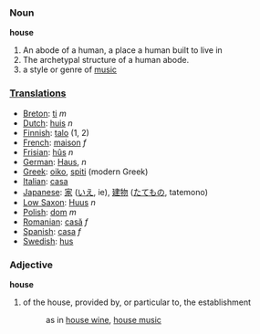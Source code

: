 ===Noun===
'''house'''

#An abode of a human, a place a human built to live in
#The archetypal structure of a human abode.
#a style or genre of [[music]]

===[[Translation]]s===
*[[Breton]]: [[ti]] ''m''
*[[Dutch]]: [[huis]] ''n''
*[[Finnish]]: [[talo]] (1, 2)
*[[French]]: [[maison]] ''f''
*[[Frisian]]: [[hûs]] ''n''
*[[German]]: [[Haus]], ''n''
*[[Greek]]: [[oiko]], [[spiti]] (modern Greek)
*[[Italian]]: [[casa]]
*[[Japanese]]: [[家]] ([[いえ]], ie), [[建物]] ([[たてもの]], tatemono)
*[[Low Saxon]]: [[Huus]] ''n''
*[[Polish]]: [[dom]] ''m''
*[[Romanian]]: [[casă]] ''f''
*[[Spanish]]: [[casa]] ''f''
*[[Swedish]]: [[hus]]

===Adjective===
'''house'''
#of the house, provided by, or particular to, the establishment
#: as in [[house wine]], [[house music]]